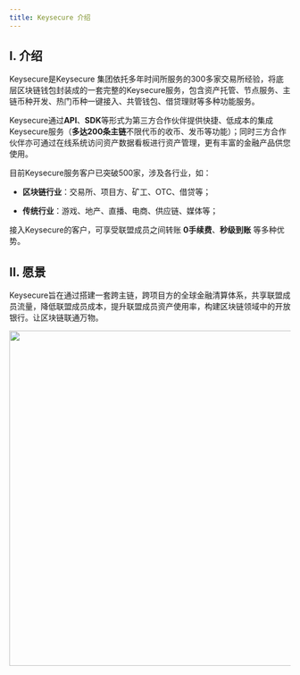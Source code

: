 ```yaml
---
title: Keysecure 介绍
---
```


## I. 介绍

Keysecure是Keysecure 集团依托多年时间所服务的300多家交易所经验，将底层区块链钱包封装成的一套完整的Keysecure服务，包含资产托管、节点服务、主链币种开发、热门币种一键接入、共管钱包、借贷理财等多种功能服务。

Keysecure通过**API**、**SDK**等形式为第三方合作伙伴提供快捷、低成本的集成Keysecure服务（**多达200条主链**不限代币的收币、发币等功能）；同时三方合作伙伴亦可通过在线系统访问资产数据看板进行资产管理，更有丰富的金融产品供您使用。

目前Keysecure服务客户已突破500家，涉及各行业，如：

- **区块链行业**：交易所、项目方、矿工、OTC、借贷等；

- **传统行业**：游戏、地产、直播、电商、供应链、媒体等；

接入Keysecure的客户，可享受联盟成员之间转账 **0手续费**、**秒级到账** 等多种优势。


## II. 愿景

Keysecure旨在通过搭建一套跨主链，跨项目方的全球金融清算体系，共享联盟成员流量，降低联盟成员成本，提升联盟成员资产使用率，构建区块链领域中的开放银行。让区块链联通万物。

<div className="w-full flex items-center justify-center">
    <img src="/images/apis/yuanjing-cn.png" width="600"/>
</div>